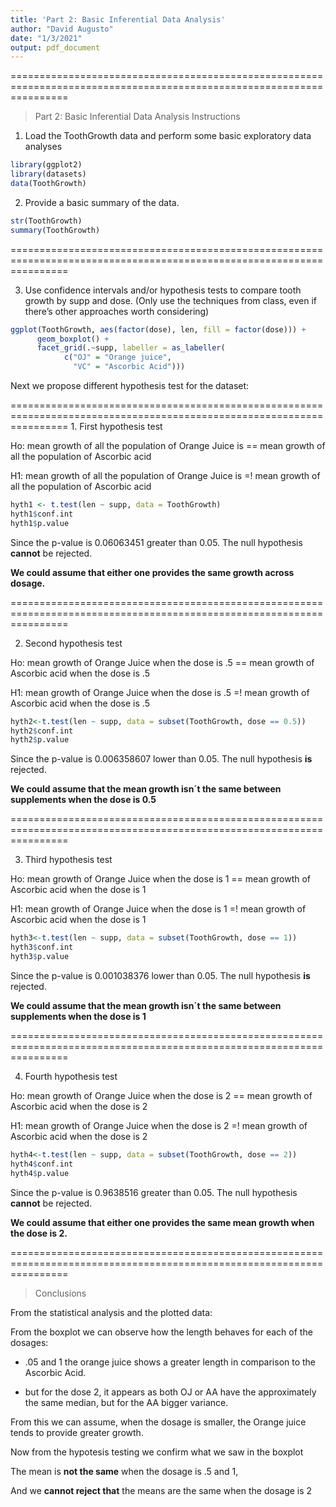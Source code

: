 ```yaml
---
title: 'Part 2: Basic Inferential Data Analysis'
author: "David Augusto"
date: "1/3/2021"
output: pdf_document
---
```


======================================================================================================================

>Part 2: Basic Inferential Data Analysis Instructions


1. Load the ToothGrowth data and perform some basic exploratory data analyses


```r
library(ggplot2)
library(datasets)
data(ToothGrowth)

```


2. Provide a basic summary of the data.


```r
str(ToothGrowth)
summary(ToothGrowth)

```




======================================================================================================================

3. Use confidence intervals and/or hypothesis tests to compare tooth growth by supp and dose. (Only use the techniques from class, even if there's other approaches worth considering)


```r

ggplot(ToothGrowth, aes(factor(dose), len, fill = factor(dose))) +
      geom_boxplot() +
      facet_grid(.~supp, labeller = as_labeller(
            c("OJ" = "Orange juice", 
              "VC" = "Ascorbic Acid")))


```

Next we propose different hypothesis test for the dataset:

======================================================================================================================
1. First hypothesis test 

 Ho: mean growth of all the population of Orange Juice is == mean growth of all the population of  Ascorbic acid
 
 
 H1: mean growth of all the population of Orange Juice is =! mean growth of all the population of Ascorbic acid

```r

hyth1 <- t.test(len ~ supp, data = ToothGrowth)
hyth1$conf.int
hyth1$p.value

```

Since the p-value is  0.06063451 greater than 0.05. The null hypothesis **cannot** be rejected.

**We could assume that either one provides the same growth across dosage.**

======================================================================================================================

2. Second hypothesis test 

 Ho: mean growth of Orange Juice when the dose is .5  == mean growth of  Ascorbic acid  when the dose is .5
 
 
 H1: mean growth of Orange Juice when the dose is .5  =! mean growth of  Ascorbic acid  when the dose is .5
 

```r

hyth2<-t.test(len ~ supp, data = subset(ToothGrowth, dose == 0.5))
hyth2$conf.int
hyth2$p.value


```

Since the p-value is  0.006358607 lower than 0.05. The null hypothesis **is** rejected.

**We could assume that the mean growth isn´t the same between supplements when the dose is 0.5**

======================================================================================================================

3. Third hypothesis test 

 Ho: mean growth of Orange Juice when the dose is 1  == mean growth of  Ascorbic acid  when the dose is 1
 
 
 H1: mean growth of Orange Juice when the dose is 1  =! mean growth of  Ascorbic acid  when the dose is 1
 

```r

hyth3<-t.test(len ~ supp, data = subset(ToothGrowth, dose == 1))
hyth3$conf.int
hyth3$p.value
```

Since the p-value is  0.001038376 lower than 0.05. The null hypothesis **is** rejected.

**We could assume that the mean growth isn´t the same between supplements when the dose is 1**

======================================================================================================================

4. Fourth hypothesis test 

 Ho: mean growth of Orange Juice when the dose is 2  == mean growth of  Ascorbic acid  when the dose is 2
 
 
 H1: mean growth of Orange Juice when the dose is 2  =! mean growth of  Ascorbic acid  when the dose is 2

```r
hyth4<-t.test(len ~ supp, data = subset(ToothGrowth, dose == 2))
hyth4$conf.int
hyth4$p.value

```

Since the p-value is  0.9638516 greater than 0.05. The null hypothesis **cannot** be rejected.

**We could assume that either one provides the same mean growth when the dose is 2.**


======================================================================================================================

>Conclusions

From the statistical analysis and the plotted data:

From the boxplot we can observe how the length behaves for each of the dosages:

* .05 and 1 the orange juice shows a greater length in comparison to the Ascorbic Acid.

* but for the dose 2, it appears as both OJ or AA have the approximately the same median, but for the AA bigger variance.

From this we can assume, when the dosage is smaller, the Orange juice tends to provide greater growth.


Now from the hypotesis testing we confirm what we saw in the boxplot

The mean is **not the same** when the dosage is .5 and 1, 

And we **cannot reject that** the means are the same when the dosage is 2


